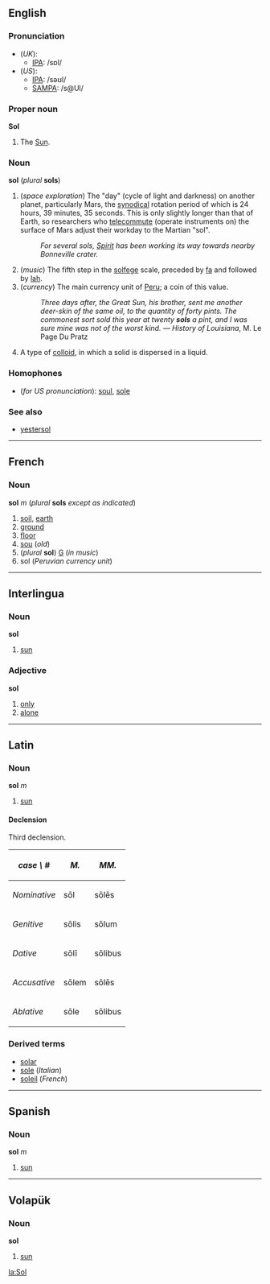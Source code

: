 ==English==

===Pronunciation===
*(''UK''):
**[[IPA]]: /sɒl/
*(''US''):
**[[IPA]]: /səʊl/
**[[SAMPA]]: /s@Ul/

===Proper noun===
'''Sol'''

#The [[Sun]].

===Noun===
'''sol''' (''plural'' '''sols''')

# (''space exploration'') The "day" (cycle of light and darkness) on another planet, particularly Mars, the [[synodical]] rotation period of which is 24 hours, 39 minutes, 35 seconds.  This is only slightly longer than that of Earth, so researchers who [[telecommute]] (operate instruments on) the surface of Mars adjust their workday to the Martian "sol".
#:''For several sols, [[Spirit]] has been working its way towards nearby Bonneville crater.''
#(''music'') The fifth step in the [[solfege]] scale, preceded by [[fa]] and followed by [[lah]].
#(''currency'') The main currency unit of [[Peru]]; a coin of this value.
#:''Three days after, the Great Sun, his brother, sent me another deer-skin of the same oil, to the quantity of forty pints. The commonest sort sold this year at twenty '''sols''' a pint, and I was sure mine was not of the worst kind.'' &mdash; ''History of Louisiana'', M. Le Page Du Pratz
#A type of [[colloid]], in which a solid is dispersed in a liquid.

===Homophones===
*(''for US pronunciation''): [[soul]], [[sole]]

===See also===
*[[yestersol]]

----
==French==
===Noun===
'''sol''' ''m'' (''plural'' '''sols''' ''except as indicated'')

#[[soil]], [[earth]]
#[[ground]]
#[[floor]]
#[[sou]] (''old'')
#(''plural'' '''sol''') [[G]] (''in music'')
#sol (''Peruvian currency unit'')

----
== Interlingua ==
=== Noun ===
'''sol'''

#[[sun]]

=== Adjective ===
'''sol'''

#[[only]]
#[[alone]]

----
==Latin==
=== Noun ===
'''sol''' ''m''

#[[sun]]

====Declension====
Third declension.

{| cellpadding="5" border="1"
! ''case \ #''
! ''M.''
! ''MM.''
|-
! ''Nominative''
| s&#333;l
| s&#333;l&#275;s
|-
! ''Genitive''
| s&#333;lis
| s&#333;lum
|-
! ''Dative''
| s&#333;l&#299;
| s&#333;libus
|-
! ''Accusative''
| s&#333;lem
| s&#333;l&#275;s
|-
! ''Ablative''
| s&#333;le
| s&#333;libus
|}

===Derived terms===
*[[solar]]
*[[sole]] (''Italian'')
*[[soleil]] (''French'')

----
==Spanish==
===Noun ===
'''sol''' ''m''

#[[sun]]

----
== Volapük == 
=== Noun === 
'''sol'''

#[[sun]]

[[la:Sol]]